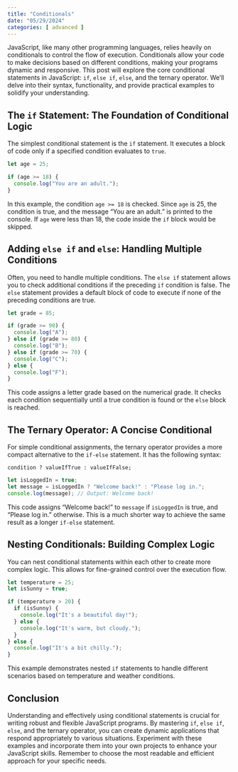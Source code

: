 ```yaml
---
title: "Conditionals"
date: "05/29/2024"
categories: [ advanced ]
---
```


JavaScript, like many other programming languages, relies heavily on conditionals to control the flow of execution.  Conditionals allow your code to make decisions based on different conditions, making your programs dynamic and responsive. This post will explore the core conditional statements in JavaScript: `if`, `else if`, `else`, and the ternary operator. We'll delve into their syntax, functionality, and provide practical examples to solidify your understanding.


## The `if` Statement: The Foundation of Conditional Logic

The simplest conditional statement is the `if` statement. It executes a block of code only if a specified condition evaluates to `true`.

```javascript
let age = 25;

if (age >= 18) {
  console.log("You are an adult.");
}
```

In this example, the condition `age >= 18` is checked. Since `age` is 25, the condition is true, and the message "You are an adult." is printed to the console.  If `age` were less than 18, the code inside the `if` block would be skipped.


## Adding `else if` and `else`: Handling Multiple Conditions

Often, you need to handle multiple conditions.  The `else if` statement allows you to check additional conditions if the preceding `if` condition is false.  The `else` statement provides a default block of code to execute if none of the preceding conditions are true.

```javascript
let grade = 85;

if (grade >= 90) {
  console.log("A");
} else if (grade >= 80) {
  console.log("B");
} else if (grade >= 70) {
  console.log("C");
} else {
  console.log("F");
}
```

This code assigns a letter grade based on the numerical grade.  It checks each condition sequentially until a true condition is found or the `else` block is reached.


## The Ternary Operator: A Concise Conditional

For simple conditional assignments, the ternary operator provides a more compact alternative to the `if-else` statement.  It has the following syntax:

`condition ? valueIfTrue : valueIfFalse;`

```javascript
let isLoggedIn = true;
let message = isLoggedIn ? "Welcome back!" : "Please log in.";
console.log(message); // Output: Welcome back!
```

This code assigns "Welcome back!" to `message` if `isLoggedIn` is true, and "Please log in." otherwise.  This is a much shorter way to achieve the same result as a longer `if-else` statement.


## Nesting Conditionals: Building Complex Logic

You can nest conditional statements within each other to create more complex logic.  This allows for fine-grained control over the execution flow.

```javascript
let temperature = 25;
let isSunny = true;

if (temperature > 20) {
  if (isSunny) {
    console.log("It's a beautiful day!");
  } else {
    console.log("It's warm, but cloudy.");
  }
} else {
  console.log("It's a bit chilly.");
}
```

This example demonstrates nested `if` statements to handle different scenarios based on temperature and weather conditions.


## Conclusion

Understanding and effectively using conditional statements is crucial for writing robust and flexible JavaScript programs.  By mastering `if`, `else if`, `else`, and the ternary operator, you can create dynamic applications that respond appropriately to various situations.  Experiment with these examples and incorporate them into your own projects to enhance your JavaScript skills. Remember to choose the most readable and efficient approach for your specific needs.

